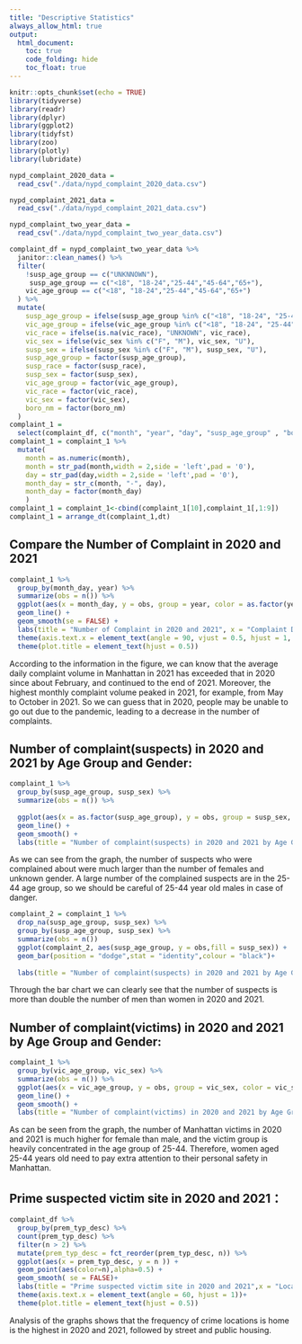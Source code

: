 ```yaml
---
title: "Descriptive Statistics"
always_allow_html: true
output: 
  html_document:
    toc: true
    code_folding: hide
    toc_float: true
---
```


```r
knitr::opts_chunk$set(echo = TRUE)
library(tidyverse)
library(readr)
library(dplyr)
library(ggplot2)
library(tidyfst)
library(zoo)
library(plotly)
library(lubridate)
```
```r
nypd_complaint_2020_data = 
  read_csv("./data/nypd_complaint_2020_data.csv")

nypd_complaint_2021_data = 
  read_csv("./data/nypd_complaint_2021_data.csv")

nypd_complaint_two_year_data = 
  read_csv("./data/nypd_complaint_two_year_data.csv")
```

```r
complaint_df = nypd_complaint_two_year_data %>% 
  janitor::clean_names() %>% 
  filter(
    !susp_age_group == c("UNKNNOWN"),
     susp_age_group == c("<18", "18-24","25-44","45-64","65+"),
    vic_age_group == c("<18", "18-24","25-44","45-64","65+")
  ) %>% 
  mutate(
    susp_age_group = ifelse(susp_age_group %in% c("<18", "18-24", "25-44", "45-64", "65+"), susp_age_group, "UNKNOWN"),
    vic_age_group = ifelse(vic_age_group %in% c("<18", "18-24", "25-44", "45-64", "65+"), vic_age_group, "UNKNOWN"),
    vic_race = ifelse(is.na(vic_race), "UNKNOWN", vic_race),
    vic_sex = ifelse(vic_sex %in% c("F", "M"), vic_sex, "U"),
    susp_sex = ifelse(susp_sex %in% c("F", "M"), susp_sex, "U"),
    susp_age_group = factor(susp_age_group),
    susp_race = factor(susp_race),
    susp_sex = factor(susp_sex),
    vic_age_group = factor(vic_age_group),
    vic_race = factor(vic_race),
    vic_sex = factor(vic_sex),
    boro_nm = factor(boro_nm)
  ) 
complaint_1 = 
  select(complaint_df, c("month", "year", "day", "susp_age_group" , "boro_nm" , "loc_of_occur_desc", "susp_sex", "vic_age_group", "vic_age_group", "vic_sex")) 
complaint_1 = complaint_1 %>% 
  mutate(
    month = as.numeric(month),
    month = str_pad(month,width = 2,side = 'left',pad = '0'),
    day = str_pad(day,width = 2,side = 'left',pad = '0'),
    month_day = str_c(month, "-", day),
    month_day = factor(month_day)
    )
complaint_1 = complaint_1<-cbind(complaint_1[10],complaint_1[,1:9])
complaint_1 = arrange_dt(complaint_1,dt)
```
## Compare the Number of Complaint in 2020 and 2021
```r
complaint_1 %>% 
  group_by(month_day, year) %>% 
  summarize(obs = n()) %>% 
  ggplot(aes(x = month_day, y = obs, group = year, color = as.factor(year)))+
  geom_line() + 
  geom_smooth(se = FALSE) +
  labs(title = "Number of Complaint in 2020 and 2021", x = "Complaint Date", y = "Number of Complaint", col = "Year") + 
  theme(axis.text.x = element_text(angle = 90, vjust = 0.5, hjust = 1, color = rep(c("black", rep("transparent", each = 15))))) +
  theme(plot.title = element_text(hjust = 0.5))
```
According to the information in the figure, we can know that the average daily complaint volume in Manhattan in 2021 has exceeded that in 2020 since about February, and continued to the end of 2021. Moreover, the highest monthly complaint volume peaked in 2021, for example, from May to October in 2021. So we can guess that in 2020, people may be unable to go out due to the pandemic, leading to a decrease in the number of complaints.
 
## Number of complaint(suspects) in 2020 and 2021 by Age Group and Gender:
```r
complaint_1 %>% 
  group_by(susp_age_group, susp_sex) %>% 
  summarize(obs = n()) %>% 
  
  ggplot(aes(x = as.factor(susp_age_group), y = obs, group = susp_sex, color = as.factor(susp_sex))) +
  geom_line() + 
  geom_smooth() +
  labs(title = "Number of complaint(suspects) in 2020 and 2021 by Age Group and Gender", x = "Age group", y = "Number of Complaint", col = "Gender") 

```
As we can see from the graph, the number of suspects who were complained about were much larger than the number of females and unknown gender. A large number of the complained suspects are in the 25-44 age group, so we should be careful of 25-44 year old males in case of danger.



```r
complaint_2 = complaint_1 %>% 
  drop_na(susp_age_group, susp_sex) %>% 
  group_by(susp_age_group, susp_sex) %>% 
  summarize(obs = n())
  ggplot(complaint_2, aes(susp_age_group, y = obs,fill = susp_sex)) +
  geom_bar(position = "dodge",stat = "identity",colour = "black")+
  
  labs(title = "Number of complaint(suspects) in 2020 and 2021 by Age Group and Gender", x = "Age group", y = "Number of Complaint", col = "Gender") 
```

Through the bar chart we can clearly see that the number of suspects is more than double the number of men than women in 2020 and 2021.



## Number of complaint(victims) in 2020 and 2021 by Age Group and Gender:
```r
complaint_1 %>% 
  group_by(vic_age_group, vic_sex) %>% 
  summarize(obs = n()) %>% 
  ggplot(aes(x = vic_age_group, y = obs, group = vic_sex, color = vic_sex)) +
  geom_line() + 
  geom_smooth() +
  labs(title = "Number of complaint(victims) in 2020 and 2021 by Age Group and Gender", x = "Age group", y = "Number of Complaint", col = "Gender") 

```
As can be seen from the graph, the number of Manhattan victims in 2020 and 2021 is much higher for female than male, and the victim group is heavily concentrated in the age group of 25-44. Therefore, women aged 25-44 years old need to pay extra attention to their personal safety in Manhattan.



## Prime suspected victim site in 2020 and 2021：
```r
complaint_df %>% 
  group_by(prem_typ_desc) %>% 
  count(prem_typ_desc) %>% 
  filter(n > 2) %>% 
  mutate(prem_typ_desc = fct_reorder(prem_typ_desc, n)) %>% 
  ggplot(aes(x = prem_typ_desc, y = n )) + 
  geom_point(aes(color=n),alpha=0.5) + 
  geom_smooth( se = FALSE)+
  labs(title = "Prime suspected victim site in 2020 and 2021",x = "Location ", y = "Frequency") +
  theme(axis.text.x = element_text(angle = 60, hjust = 1))+
  theme(plot.title = element_text(hjust = 0.5))
```
Analysis of the graphs shows that the frequency of crime locations is home is the highest in 2020 and 2021, followed by street and public housing.